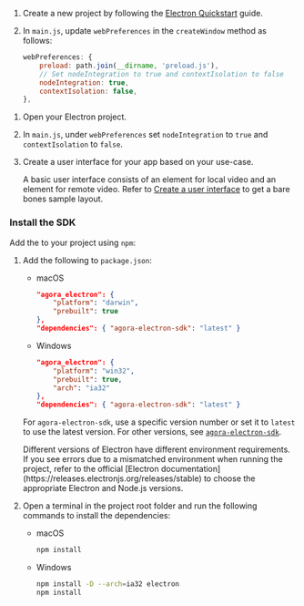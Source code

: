 
<PlatformWrapper platform = "electron">

<Tabs>
<TabItem value="new" label="Create a new project" default>

1. Create a new project by following the [Electron Quickstart](https://www.electronjs.org/docs/latest/tutorial/quick-start) guide. 

1. In `main.js`, update `webPreferences` in the `createWindow` method as follows:

    ```js
    webPreferences: {
        preload: path.join(__dirname, 'preload.js'),
        // Set nodeIntegration to true and contextIsolation to false
        nodeIntegration: true,
        contextIsolation: false,
    },
    ```

</TabItem>

<TabItem value="existing" label="Add to an existing project">

1. Open your Electron project. 

1. In `main.js`, under `webPreferences` set `nodeIntegration` to `true` and `contextIsolation` to `false`.

</TabItem>
</Tabs>

3. Create a user interface for your app based on your use-case. 

    <ProductWrapper notAllowed="voice-calling">A basic user interface consists of an element for local video and an element for remote video.</ProductWrapper> Refer to [Create a user interface](#create-a-user-interface) to get a bare bones sample layout.

### Install the SDK

Add the <Vpd k="SDK"/> to your project using `npm`:

1. Add the following to `package.json`:

    * macOS

        ```json
        "agora_electron": {
            "platform": "darwin",
            "prebuilt": true
        },
        "dependencies": { "agora-electron-sdk": "latest" }
        ```
    
    * Windows

        ```json
        "agora_electron": {
            "platform": "win32",
            "prebuilt": true,
            "arch": "ia32"
        },
        "dependencies": { "agora-electron-sdk": "latest" }
        ```

    For `agora-electron-sdk`, use a specific version number or set it to `latest` to use the latest version. For other versions, see [`agora-electron-sdk`](https://www.npmjs.com/package/agora-electron-sdk).


    <Admonition title="Note" style="info">
    Different versions of Electron have different environment requirements. If you see errors due to a mismatched environment when running the project, refer to the official [Electron documentation](https://releases.electronjs.org/releases/stable) to choose the appropriate Electron and Node.js versions.
    </Admonition>

1. Open a terminal in the project root folder and run the following commands to install the dependencies:

    * macOS

        ```bash
        npm install
        ```

    * Windows
    
        ```bash
        npm install -D --arch=ia32 electron
        npm install
        ```

</PlatformWrapper>
